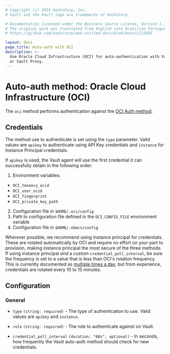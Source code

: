 ```yaml
---
# Copyright (c) 2024 HashiCorp, Inc.
# Vault and the Vault logo are trademarks of HashiCorp.

# Documentation licensed under the Business Source License, Version 1.1.
# The original work was translated from English into Brazilian Portuguese.
# https://github.com/hashicorp/web-unified-docs/blob/main/LICENSE

layout: docs
page_title: Auto-auth with OCI
description: >-
  Use Oracle Cloud Infrastructure (OCI) for auto-authentication with Vault Agent
  or Vault Proxy.
---
```


# Auto-auth method: Oracle Cloud Infrastructure (OCI)

The `oci` method performs authentication against the [OCI Auth
method](/vault/docs/auth/oci).

## Credentials

The method use to authenticate is set using the `type` parameter. Valid values are `apikey` to authenticate using
API Key credentials and `instance` for Instance Principal credentials.

If `apikey` is used, the Vault agent will use the first credential it can successfully obtain in the following order:

1. Environment variables:
  - `OCI_tenancy_ocid`
  - `OCI_user_ocid`
  - `OCI_fingerprint`
  - `OCI_private_key_path`
2. Configuration file in `$HOME/.oci/config`
3. Path to configuration file defined in the `OCI_CONFIG_FILE` environment variable
4. Configuration file in `$HOME/.obmcs/config`

Wherever possible, we recommend using instance principal for credentials. These are rotated automatically by OCI
and require no effort on your part to provision, making instance principal the most secure of the three methods. If
using instance principal _and_ a custom `credential_poll_interval`, be sure the frequency is set to a value that is less
than OCI's rotation frequency. This is currently documented as
[multiple times a day](https://docs.oracle.com/en-us/iaas/Content/Identity/Tasks/callingservicesfrominstances.htm#faq),
but from experience, credentials are rotated every 10 to 15 minutes.

## Configuration

### General

- `type` `(string: required)` - The type of authentication to use. Valid values are `apikey` and `instance`.

- `role` `(string: required)` - The role to authenticate against on Vault.

- `credential_poll_interval` `(duration: "60s", optional)` - In seconds, how frequently the Vault auto-auth method should check for new credentials.
